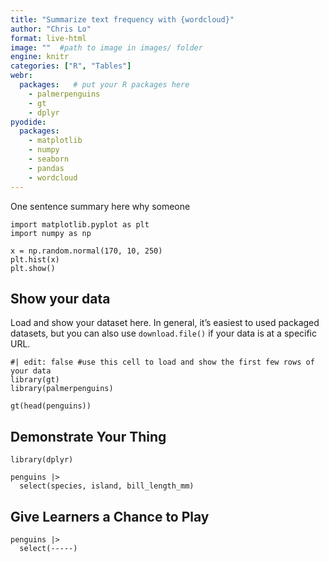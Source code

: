 ```yaml
---
title: "Summarize text frequency with {wordcloud}"
author: "Chris Lo"
format: live-html
image: ""  #path to image in images/ folder
engine: knitr
categories: ["R", "Tables"]
webr:
  packages:   # put your R packages here
    - palmerpenguins
    - gt
    - dplyr
pyodide:
  packages:
    - matplotlib
    - numpy
    - seaborn
    - pandas
    - wordcloud
---
```


One sentence summary here why someone

```pyodide
import matplotlib.pyplot as plt
import numpy as np

x = np.random.normal(170, 10, 250)
plt.hist(x)
plt.show()
```

## Show your data

Load and show your dataset here. In general, it's easiest to used packaged datasets, but you can also use `download.file()` if your data is at a specific URL.

```webr
#| edit: false #use this cell to load and show the first few rows of your data
library(gt)
library(palmerpenguins)

gt(head(penguins))
```

## Demonstrate Your Thing

```webr
library(dplyr)

penguins |>
  select(species, island, bill_length_mm)
```

## Give Learners a Chance to Play

```webr
penguins |>
  select(-----)
```